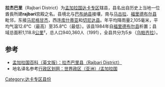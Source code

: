 {{Infobox Bangladesh district
| name                    = 拉杰巴里县
| native_name             = রাজবাড়ী জেলা
| image_skyline           = 
| image_alt               = 
| image_caption           = 
| image_map               =Bangladesh Rajbari District.png
| nickname                = 
| motto                   = 
| pushpin_label_position  = right
| latd  = 23.70|latm  = |lats  = |latNS  = 
| longd = 89.50|longm = |longs = |longEW = 
| coordinates_type        = 
| coordinates_display     = inline,title
| coordinates_footnotes   = 
| division_name           = [[達卡專區|達卡專區]]
| established_title       = 
| established_date        = 
| seat_type               = 
| seat                    = 
| leader_party            = 
| leader_title            = 
| leader_name             = 
| leader_title1           = 
| leader_name1            = 
| area_footnotes          = 
| area_total_km2          = 1118.8
| area_metro_km2          = 
| area_note               = 
| elevation_footnotes     = 
| elevation_m             = 
| population_footnotes    = 
| population_total        = 940360
| population_as_of        = 1991
| population_rank         = 
| population_demonym      = 
| population_note         = 
| literacy_rate           = 56.4%
| postal_code             = 
| coast_km                = 
| maplink                 = 
| website                 = [http://www.dcrajbari.gov.bd 官方網站]
| footnotes               = 
}}
'''拉杰巴里'''（Rajbari District）为[[孟加拉国|孟加拉国]][[達卡專區|达卡专区]]辖县，县名出自历史上当地一位酋長所建'''rajbari'''宫殿之名。县境北与[[巴布纳县|巴布纳县]]接壤，南与[[马古拉县|马古拉]]、[[福里德布尔县|福里德布尔县]]毗邻，东接[[马尼格甘杰县|马尼格甘杰]]，西连[[库什蒂亚县|库什蒂亚]]和[[切尼达县|切尼达县]]。年平均降雨量2,105毫米，平均气温12.6°C（最高）至35.8°C（最低）。该县1984年自[[福里德布尔县|福里德布尔县]]析置；县域总面积1,118.8[[平方千米|公里]]²，总人口940,360人（1991），全县共分为5乡（[[乌帕齐拉|乌帕齐拉]]）。

== 参考 ==
* [https://web.archive.org/web/20120210070746/http://www.banglapedia.org/httpdocs/HT/R_0066.HTM 孟加拉国百科（英文版）：拉杰巴里县（Rajbari District）]
* 地名译名参考[http://www.xzqh.org/old/waiguo/asia/1021.htm 行政区划网：世界政区（亚洲）/孟加拉国] {{Wayback|url=http://www.xzqh.org/old/waiguo/asia/1021.htm |date=20120217212028 }}

{{孟加拉国行政区划}}
{{拉傑巴里縣行政區劃}}
[[Category:达卡专区县份|Category:达卡专区县份]]